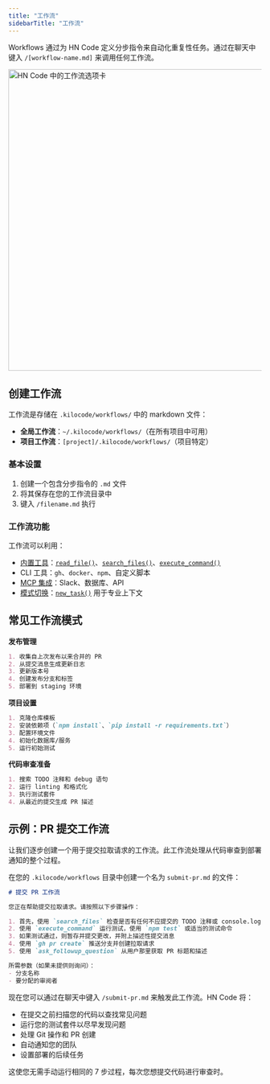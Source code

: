 ```yaml
---
title: "工作流"
sidebarTitle: "工作流"
---
```


Workflows 通过为 HN Code 定义分步指令来自动化重复性任务。通过在聊天中键入 `/[workflow-name.md]` 来调用任何工作流。

<img src="/docs/img/slash-commands/workflows.png" alt="HN Code 中的工作流选项卡" width="600" />

## 创建工作流

工作流是存储在 `.kilocode/workflows/` 中的 markdown 文件：
- **全局工作流**：`~/.kilocode/workflows/`（在所有项目中可用）
- **项目工作流**：`[project]/.kilocode/workflows/`（项目特定）

### 基本设置

1.  创建一个包含分步指令的 `.md` 文件
2.  将其保存在您的工作流目录中
3.  键入 `/filename.md` 执行

### 工作流功能

工作流可以利用：
- [内置工具](/features/tools/tool-use-overview)：[`read_file()`](/features/tools/read-file)、[`search_files()`](/features/tools/search-files)、[`execute_command()`](/features/tools/execute-command)
- CLI 工具：`gh`、`docker`、`npm`、自定义脚本
- [MCP 集成](/features/mcp/overview)：Slack、数据库、API
- [模式切换](/basic-usage/using-modes)：[`new_task()`](/features/tools/new-task) 用于专业上下文

## 常见工作流模式

**发布管理**
```markdown
1. 收集自上次发布以来合并的 PR
2. 从提交消息生成更新日志
3. 更新版本号
4. 创建发布分支和标签
5. 部署到 staging 环境
```

**项目设置**
```markdown
1. 克隆仓库模板
2. 安装依赖项（`npm install`、`pip install -r requirements.txt`）
3. 配置环境文件
4. 初始化数据库/服务
5. 运行初始测试
```

**代码审查准备**
```markdown
1. 搜索 TODO 注释和 debug 语句
2. 运行 linting 和格式化
3. 执行测试套件
4. 从最近的提交生成 PR 描述
```

## 示例：PR 提交工作流

让我们逐步创建一个用于提交拉取请求的工作流。此工作流处理从代码审查到部署通知的整个过程。

在您的 `.kilocode/workflows` 目录中创建一个名为 `submit-pr.md` 的文件：

```markdown
# 提交 PR 工作流

您正在帮助提交拉取请求。请按照以下步骤操作：

1. 首先，使用 `search_files` 检查是否有任何不应提交的 TODO 注释或 console.log 语句
2. 使用 `execute_command` 运行测试，使用 `npm test` 或适当的测试命令
3. 如果测试通过，则暂存并提交更改，并附上描述性提交消息
4. 使用 `gh pr create` 推送分支并创建拉取请求
5. 使用 `ask_followup_question` 从用户那里获取 PR 标题和描述

所需参数（如果未提供则询问）：
- 分支名称
- 要分配的审阅者
```

现在您可以通过在聊天中键入 `/submit-pr.md` 来触发此工作流。HN Code 将：

- 在提交之前扫描您的代码以查找常见问题
- 运行您的测试套件以尽早发现问题
- 处理 Git 操作和 PR 创建
- 自动通知您的团队
- 设置部署的后续任务

这使您无需手动运行相同的 7 步过程，每次您想提交代码进行审查时。
